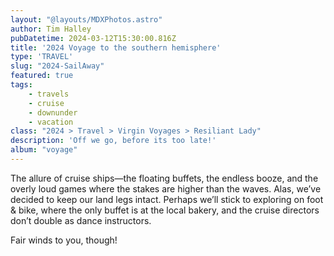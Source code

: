```yaml
---
layout: "@layouts/MDXPhotos.astro"
author: Tim Halley
pubDatetime: 2024-03-12T15:30:00.816Z
title: '2024 Voyage to the southern hemisphere'
type: 'TRAVEL'
slug: "2024-SailAway"
featured: true
tags:
    - travels
    - cruise
    - downunder
    - vacation
class: "2024 > Travel > Virgin Voyages > Resiliant Lady"
description: 'Off we go, before its too late!'
album: "voyage"
---
```


The allure of cruise ships—the floating buffets, the endless booze,
and the overly loud games where the stakes are higher than the waves.
Alas, we’ve decided to keep our land legs intact. Perhaps we’ll stick
to exploring on foot & bike, where the only buffet is at the local
bakery, and the cruise directors don’t double as dance instructors.

Fair winds to you, though!